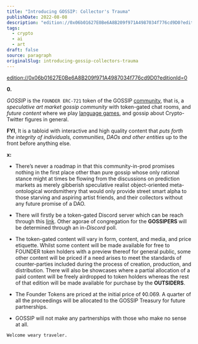 ```yaml
---
title: "Introducing GOSSIP: Collector's Trauma"
publishDate: 2022-08-08
description: "edition://0x06b01627E0Be6A8B209f971A4987034f776cd9D0?editionId=00.GOSSIP is the FOUNDER ERC-721 token of the GOSSIP community, that is, a speculative......"
tags:
  - crypto
  - ai
  - art
draft: false
source: paragraph
originalSlug: introducing-gossip-collectors-trauma
---
```


[edition://0x06b01627E0Be6A8B209f971A4987034f776cd9D0?editionId=0](edition://0x06b01627E0Be6A8B209f971A4987034f776cd9D0?editionId=0)

**0.**

*GOSSIP* is the `FOUNDER ERC-721` token of the GOSSIP [community](https://guild.xyz/gossip), that is, a *speculative art market gossip community* with token-gated chat rooms, and *future content* where we play [language games](https://en.wikiversity.org/wiki/Wittgenstein_-_Language_Games), and gossip about Crypto-Twitter figures in general.

**FYI**, It is a tabloid with interactive and high quality content that *puts forth the integrity of individuals, communities, DAOs and other entities* up to the front before anything else.

**x:**

- There’s never a roadmap in that this community-in-prod promises nothing in the first place other than pure gossip whose only rational stance might at times be flowing from the discussions on prediction markets as merely gibberish speculative realist object-oriented meta-ontological wordsmithery that would only provide street smart alpha to those starving and aspiring artist friends, and their collectors without any future promise of a DAO.

- There will firstly be a token-gated Discord server which can be reach through this [link](https://guild.xyz/gossip). Other agorae of congregation for the **GOSSIPERS** will be determined through an in-*Discord* poll.

- The token-gated content will vary in form, content, and media, and price etiquette. Whilst some content will be made available for free to FOUNDER token holders with a preview thereof for general public, some other content will be priced if a need arises to meet the standards of counter-parties included during the process of creation, production, and distribution. There will also be showcases where a partial allocation of a paid content will be freely airdropped to token holders whereas the rest of that edition will be made available for purchase by the **OUTSIDERS**.

- The Founder Tokens are priced at the initial price of ◊0.069. A quarter of all the proceedings will be allocated to the GOSSIP Treasury for future partnerships.

- GOSSIP will not make any partnerships with those who make no sense at all.

`Welcome weary traveler.`
